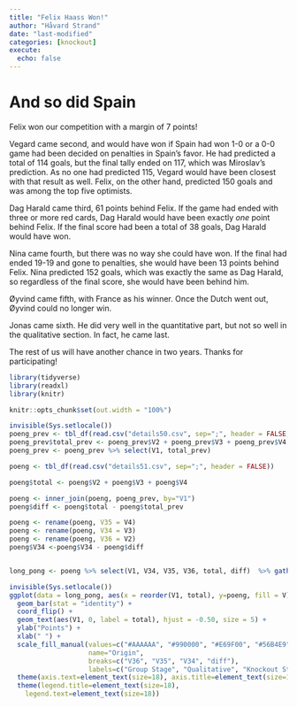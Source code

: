 ```yaml
---
title: "Felix Haass Won!"
author: "Håvard Strand"
date: "last-modified"
categories: [knockout]
execute:
  echo: false
---
```


# And so did Spain

Felix won our competition with a margin of 7 points! 

Vegard came second, and would have won if Spain had won 1-0 or a 0-0 game had been decided on penalties in Spain's favor. He had predicted a total of 114 goals, but the final tally ended on 117, which was Miroslav's prediction. As no one had predicted 115, Vegard would have been closest with that result as well. Felix, on the other hand, predicted 150 goals and was among the top five optimists. 

Dag Harald came third, 61 points behind Felix. If the game had ended with three or more red cards, Dag Harald would have been exactly *one* point behind Felix. If the final score had been a total of 38 goals, Dag Harald would have won.

Nina came fourth, but there was no way she could have won. If the final had ended 19-19 and gone to penalties, she would have been 13 points behind Felix. Nina predicted 152 goals, which was exactly the same as Dag Harald, so regardless of the final score, she would have been behind him.

Øyvind came fifth, with France as his winner. Once the Dutch went out, Øyvind could no longer win. 

Jonas came sixth. He did very well in the quantitative part, but not so well in the qualitative section. In fact, he came last. 

The rest of us will have another chance in two years. Thanks for participating!







```r

library(tidyverse)
library(readxl)
library(knitr)

knitr::opts_chunk$set(out.width = "100%")

```


```r

invisible(Sys.setlocale())
poeng_prev <- tbl_df(read.csv("details50.csv", sep=";", header = FALSE, encoding = "utf-8"))
poeng_prev$total_prev <- poeng_prev$V2 + poeng_prev$V3 + poeng_prev$V4
poeng_prev <- poeng_prev %>% select(V1, total_prev)

poeng <- tbl_df(read.csv("details51.csv", sep=";", header = FALSE))

poeng$total <- poeng$V2 + poeng$V3 + poeng$V4

poeng <- inner_join(poeng, poeng_prev, by="V1")
poeng$diff <- poeng$total - poeng$total_prev

poeng <- rename(poeng, V35 = V4)
poeng <- rename(poeng, V34 = V3)
poeng <- rename(poeng, V36 = V2)
poeng$V34 <-poeng$V34 - poeng$diff


long_pong <- poeng %>% select(V1, V34, V35, V36, total, diff)  %>% gather(key = V, -V1, -total, value = poeng) %>% arrange(V)

invisible(Sys.setlocale())
ggplot(data = long_pong, aes(x = reorder(V1, total), y=poeng, fill = V)) + 
  geom_bar(stat = "identity") +
  coord_flip() +
  geom_text(aes(V1, 0, label = total), hjust = -0.50, size = 5) +
  ylab("Points") +
  xlab(" ") +
  scale_fill_manual(values=c("#AAAAAA", "#990000", "#E69F00", "#56B4E9"), 
                    name="Origin",
                    breaks=c("V36", "V35", "V34", "diff"),
                    labels=c("Group Stage", "Qualitative", "Knockout Stage", "Since Last")) +
  theme(axis.text=element_text(size=18), axis.title=element_text(size=18,face="bold")) +
  theme(legend.title=element_text(size=18), 
    legend.text=element_text(size=18))

```



